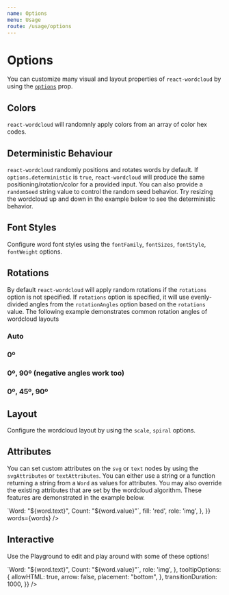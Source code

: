```yaml
---
name: Options
menu: Usage
route: /usage/options
---
```





# Options

You can customize many visual and layout properties of `react-wordcloud` by using the [`options`](../props#options) prop.

## Colors

`react-wordcloud` will randomnly apply colors from an array of color hex codes.

<Playground>
	<ReactWordcloud
		options={{
			colors: ["#1f77b4", "#9467bd", "#8c564b"],
		}}
		words={words}
	/>
</Playground>

## Deterministic Behaviour

`react-wordcloud` randomly positions and rotates words by default. If `options.deterministic` is `true`, `react-wordcloud` will produce the same positioning/rotation/color for a provided input. You can also provide a `randomSeed` string value to control the random seed behavior.  Try resizing the wordcloud up and down in the example below to see the deterministic behavior.

<Playground>
	<ReactWordcloud
		options={{
			deterministic: true,
			randomSeed: 'seed1',
		}}
		words={words}
	/>
</Playground>

## Font Styles

Configure word font styles using the `fontFamily`, `fontSizes`, `fontStyle`, `fontWeight` options.

<Playground>
	<ReactWordcloud
		options={{
			fontFamily: "courier new",
			fontSizes: [10, 20],
			fontStyle: "italic",
			fontWeight: "bold",
		}}
		words={words}
	/>
</Playground>

## Rotations

By default `react-wordcloud` will apply random rotations if the `rotations` option is not specified. If `rotations` option is specified, it will use evenly-divided angles from the `rotationAngles` option based on the `rotations` value. The following example demonstrates common rotation angles of wordcloud layouts

<Playground>
  <h3>Auto</h3>
	<ReactWordcloud
    size={[600, 400]}
		words={words}
	/>
  <h3>0º</h3>
	<ReactWordcloud
		options={{
			rotations: 1,
			rotationAngles: [0, 0],
		}}
    size={[600, 400]}
		words={words}
	/>
  <h3>0º, 90º (negative angles work too)</h3>
	<ReactWordcloud
		options={{
			rotations: 2,
			rotationAngles: [-90, 0],
		}}
    size={[600, 400]}
		words={words}
	/>
  <h3>0º, 45º, 90º</h3>
	<ReactWordcloud
		options={{
			rotations: 3,
			rotationAngles: [0, 90],
		}}
    size={[600, 400]}
		words={words}
	/>
</Playground>

## Layout

Configure the wordcloud layout by using the `scale`, `spiral` options.

<Playground>
	<ReactWordcloud
		options={{
			scale: "log",
			spiral: "rectangular",
		}}
		words={words}
	/>
</Playground>

## Attributes

You can set custom attributes on the `svg` or `text` nodes by using the `svgAttributes` or `textAttributes`.  You can either use a string or a function returning a string from a `Word` as values for attributes.  You may also override the existing attributes that are set by the wordcloud algorithm.  These features are demonstrated in the example below.

<Playground>
	<ReactWordcloud
		options={{
			svgAttributes: {
        role: 'list',
      },
			textAttributes: {
        'aria-label': word => `Word: "${word.text}", Count: "${word.value}"`,
        fill: 'red',
        role: 'img',
      },
		}}
		words={words}
	/>
</Playground>

## Interactive

Use the Playground to edit and play around with some of these options!

<Playground>
	<ReactWordcloud
		words={words}
		options={{
			colors: [
				"#1f77b4",
				"#ff7f0e",
				"#2ca02c",
				"#d62728",
				"#9467bd",
				"#8c564b",
			],
			deterministic: false,
			enableTooltip: true,
			fontFamily: "impact",
			fontSizes: [5, 60],
			fontStyle: "normal",
			fontWeight: "normal",
			padding: 1,
			randomSeed: null,
			rotations: 3,
			rotationAngles: [0, 90],
			scale: "sqrt",
			spiral: "archimedean",
      svgAttributes: {
        role: 'list',
      },
			textAttributes: {
        'aria-label': word => `Word: "${word.text}", Count: "${word.value}"`,
        role: 'img',
      },
			tooltipOptions: {
				allowHTML: true,
				arrow: false,
				placement: "bottom",
			},
			transitionDuration: 1000,
		}}
	/>
</Playground>
